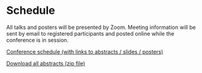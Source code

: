 
# Schedule

All talks and posters will be presented by Zoom. Meeting information will be sent by email to registered participants and posted online while the conference is in session.


[Conference schedule (with links to abstracts / slides / posters)](https://docs.google.com/spreadsheets/d/1ZIQDiTmwfWAaDmVwNTDn2v6aPkPIzJhFi7WNZ9XoFKA/edit?usp=sharing)

[Download all abstracts (zip file)](amp2023_abstracts.zip)


